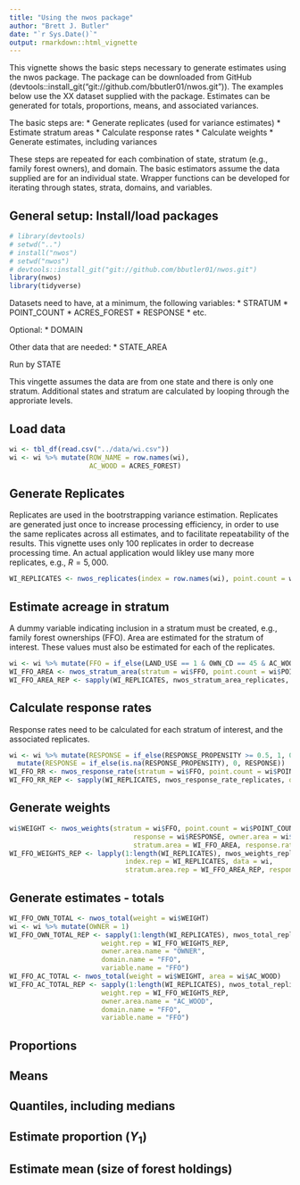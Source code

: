 ```yaml
---
title: "Using the nwos package"
author: "Brett J. Butler"
date: "`r Sys.Date()`"
output: rmarkdown::html_vignette
---
```


This vignette shows the basic steps necessary to generate estimates using the nwos package. The package can be downloaded from GitHub (devtools::install_git("git://github.com/bbutler01/nwos.git")). The examples below use the XX dataset supplied with the package. Estimates can be generated for totals, proportions, means, and associated variances.

The basic steps are:
* Generate replicates (used for variance estimates)
* Estimate stratum areas
* Calculate response rates
* Calculate weights
* Generate estimates, including variances

These steps are repeated for each combination of state, stratum (e.g., family forest owners), and domain. The basic estimators assume the data supplied are for an individual state. Wrapper functions can be developed for iterating through states, strata, domains, and variables.


## General setup: Install/load packages
```r
# library(devtools)
# setwd("..")
# install("nwos")
# setwd("nwos")
# devtools::install_git("git://github.com/bbutler01/nwos.git")
library(nwos)
library(tidyverse)
```

Datasets need to have, at a minimum, the following variables:
* STRATUM
* POINT_COUNT
* ACRES_FOREST
* RESPONSE
* etc.

Optional:
* DOMAIN

Other data that are needed:
* STATE_AREA

Run by STATE

This vingette assumes the data are from one state and there is only one stratum. Additional states and stratum are calculated by looping through the approriate levels.

## Load data
```r
wi <- tbl_df(read.csv("../data/wi.csv")) 
wi <- wi %>% mutate(ROW_NAME = row.names(wi),
                    AC_WOOD = ACRES_FOREST)
```

## Generate Replicates

Replicates are used in the bootrstrapping variance estimation. Replicates are generated just once to increase processing efficiency, in order to use the same replicates across all estimates, and to facilitate repeatability of the results. This vignette uses only 100 replicates in order to decrease processing time. An actual application would likley use many more replicates, e.g., $R = 5,000$.

```r
WI_REPLICATES <- nwos_replicates(index = row.names(wi), point.count = wi$POINT_COUNT, R = 100)
```

## Estimate acreage in stratum

A dummy variable indicating inclusion in a stratum must be created, e.g., family forest ownerships (FFO). Area are estimated for the stratum of interest. These values must also be estimated for each of the replicates.

```r
wi <- wi %>% mutate(FFO = if_else(LAND_USE == 1 & OWN_CD == 45 & AC_WOOD >= 1, 1, 0)) # Add stratum variable, FFO
WI_FFO_AREA <- nwos_stratum_area(stratum = wi$FFO, point.count = wi$POINT_COUNT, state.area = 33898733)
WI_FFO_AREA_REP <- sapply(WI_REPLICATES, nwos_stratum_area_replicates, data = wi, stratum.name = "FFO", state.area = 33898733)
```

## Calculate response rates

Response rates need to be calculated for each stratum of interest, and the associated replicates. 

```r
wi <- wi %>% mutate(RESPONSE = if_else(RESPONSE_PROPENSITY >= 0.5, 1, 0)) %>%
  mutate(RESPONSE = if_else(is.na(RESPONSE_PROPENSITY), 0, RESPONSE))
WI_FFO_RR <- nwos_response_rate(stratum = wi$FFO, point.count = wi$POINT_COUNT, response = wi$RESPONSE)
WI_FFO_RR_REP <- sapply(WI_REPLICATES, nwos_response_rate_replicates, data = wi, stratum.name = "FFO", response.name = "RESPONSE")
```

## Generate weights
```r
wi$WEIGHT <- nwos_weights(stratum = wi$FFO, point.count = wi$POINT_COUNT, 
                               response = wi$RESPONSE, owner.area = wi$AC_WOOD, 
                               stratum.area = WI_FFO_AREA, response.rate = WI_FFO_RR)
WI_FFO_WEIGHTS_REP <- lapply(1:length(WI_REPLICATES), nwos_weights_replicates, 
                             index.rep = WI_REPLICATES, data = wi, 
                             stratum.area.rep = WI_FFO_AREA_REP, response.rate.rep = WI_FFO_RR_REP)
```

## Generate estimates - totals
```r
WI_FFO_OWN_TOTAL <- nwos_total(weight = wi$WEIGHT)
wi <- wi %>% mutate(OWNER = 1)
WI_FFO_OWN_TOTAL_REP <- sapply(1:length(WI_REPLICATES), nwos_total_replicates, index.rep = WI_REPLICATES, data = wi,
                       weight.rep = WI_FFO_WEIGHTS_REP,
                       owner.area.name = "OWNER",
                       domain.name = "FFO",
                       variable.name = "FFO")
WI_FFO_AC_TOTAL <- nwos_total(weight = wi$WEIGHT, area = wi$AC_WOOD)
WI_FFO_AC_TOTAL_REP <- sapply(1:length(WI_REPLICATES), nwos_total_replicates, index.rep = WI_REPLICATES, data = wi,
                       weight.rep = WI_FFO_WEIGHTS_REP,
                       owner.area.name = "AC_WOOD",
                       domain.name = "FFO",
                       variable.name = "FFO")

```

## Proportions

## Means

## Quantiles, including medians

## Estimate proportion ($Y_1$)

## Estimate mean (size of forest holdings)
